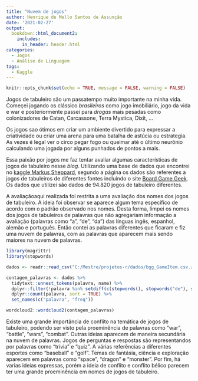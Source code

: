 ```yaml
---
title: "Nuvem de jogos"
author: Henrique de Mello Santos de Assunção
date: '2021-02-27'
output: 
  bookdown::html_document2:
    includes:
      in_header: header.html
categories:
  - Jogos
  - Análise de Linguagem
tags:
  - Kaggle
---
```


```r
knitr::opts_chunk$set(echo = TRUE, message = FALSE, warning = FALSE)
```

Jogos de tabuleiro são um passatempo muito importante na minha vida. Começei jogando os clássico _brasileiros_ como jogo imobiliário, jogo da vida e war e posteriormente passei para _drogas_ mais pesadas como colonizadores de Catan, Carcassone, Terra Mystica, Dixit, ... 

Os jogos sao ótimos em criar um ambiente divertido para expressar a criatividade ou criar uma arena para uma batalha de astúcia ou estrategia. As vezes é legal ver o circo pegar fogo ou queimar até o último neurônio calculando uma jogada por alguns punhados de pontos a mais. 

Essa paixão por jogos me faz tentar avaliar algumas características de jogos de tabuleiro nesse _blog_. Utilizando uma base de dados que encontrei no [kaggle Markus Sheppard](https://www.kaggle.com/mshepherd/board-games), segundo a página os dados são referentes a jogos de tabuleiros de diferentes fontes incluindo o site [Board Game Geek](https://boardgamegeek.com/). Os dados que utilizei são dados de 94.820 jogos de tabuleiro diferentes. 

A avaliaçãoaqui realizada foi restrita a uma avaliação dos nomes dos jogos de tabuleiro. A ideia foi observar se aparece algum tema específico de acordo com o padrão observado nos nomes. Desta forma, limpei os nomes dos jogos de tabuleiros de palavras que não agregariam informação a avaliação (palavras como "a", "de", "da") das línguas ingês, espanhol, alemão e português. Então contei as palavras diferentes que ficaram e fiz uma nuvem de palavras, com as palavras que aparecem mais sendo maiores na nuvem de palavras.

```r
library(magrittr)
library(stopwords)

dados <- readr::read_csv("C:/Mestre/projetos-r/dados/bgg_GameItem.csv.zip")

contagem_palavras <- dados %>% 
  tidytext::unnest_tokens(palavra, name) %>% 
  dplyr::filter(!palavra %in% setdiff(c(stopwords(), stopwords("de"), stopwords("es"), stopwords("pt"), "game", "edition"), "war")) %>% 
  dplyr::count(palavra, sort = TRUE) %>% 
  set_names(c("palavra", "freq"))
```


```r
wordcloud2::wordcloud2(contagem_palavras)
```

Existe uma grande importância de conflito na temática de jogos de tabuleiro, podendo ser visto pela proeminência de palavras como "war", "battle", "wars", "combat". Outras ideias aparecem de maneira secundária na nuvem de palavras. Jogos de perguntas e respostas são representandos por palavras como "trivia" e "quiz". A várias referências a diferentes esportes como "baseball" e "golf". Temas de fantásia, ciência e exploração aparecem em palavras como "space", "dragon" e "monster". Por fim, há varias ideias expressas, porém a ideia de conflito e conflito bélico parecem ter uma grande proeminência em nomes de jogos de tabuleiro.